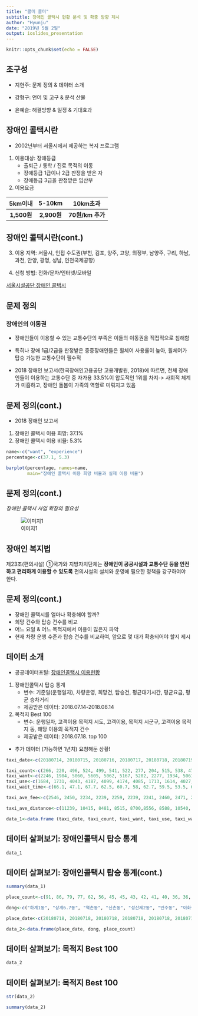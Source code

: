 ---
title: "콜미 콜미"
subtitle: 장애인 콜택시 현황 분석 및 확충 방향 제시 
author: "Hyunju"
date: "2019년 5월 2일"
output: ioslides_presentation
---

```{r setup, include=FALSE}
knitr::opts_chunk$set(echo = FALSE)
```

## 조구성 
- 지현주: 문제 정의 & 데이터 소개

- 강형구: 언어 및 고구 & 분석 산물

- 윤예슬: 해결방향 & 일정 & 기대효과

## 장애인 콜택시란
* 2002년부터 서울시에서 제공하는 복지 프로그램
1. 이용대상: 장애등급 
    - 출퇴근 / 통학 / 진료 목적의 이동 
    - 장애등급 1급이나 2급 판정을 받은 자
    - 장애등급 3급을 판정받은 임산부
1. 이용요금

|**5km이내**|**5-10km**|**10km초과**|
|:------:|:---:|:---:|
|**1,500원**|**2,900원**|**70원/km 추가**|

## 장애인 콜택시란(cont.)
3. 이용 지역: 서울시, 인접 수도권(부천, 김포, 양주, 고양, 의정부, 남양주, 구리, 하남, 과천, 안양, 광명, 성남, 인천국제공항)

4. 신청 방법: 전화/문자/인터넷/모바일 


[서울시설공단 장애인 콜택시](https://www.sisul.or.kr/open_content/calltaxi/introduce/intro.jsp)



## 문제 정의
### **장애인의 이동권**

- 장애인들이 이용할 수 있는 교통수단의 부족은 이들의 이동권을 직접적으로 침해함

- 특히나 장애 1급/2급을 판정받은 중증장애인들은 휠체어 사용률이 높아, 휠체어가 탑승 가능한 교통수단이 필수적

- 2018 장애인 보고서(한국장애인고용공단 고용개발원, 2018)에 따르면, 전체 장애인들이 이용하는 교통수단 중 자가용 33.5%이 압도적인 1위를 차지-> 사회적 체계가 미흡하고, 장애인 돌봄이 가족의 역할로 미뤄지고 있음  

## 문제 정의(cont.)
- 2018 장애인 보고서
1. 장애인 콜택시 이용 희망: 37.1%
1. 장애인 콜택시 이용 비율: 5.3%
```{r}
name<-c("want", "experience")
percentage<-c(37.1, 5.3)

barplot(percentage, names=name,
        main="장애인 콜택시 이용 희망 비율과 실제 이용 비율")
```




## 문제 정의(cont.)
_장애인 콜택시 사업 확장의 필요성_

   ![이미지1](http://newsimg.hankookilbo.com/2017/12/13/201712131998205869_1.jpg)
   
## 장애인 복지법
제23조(편의시설) 
①국가와 지방자치단체는 **장애인이 공공시설과 교통수단 등을 안전하고 편리하게 이용할 수 있도록** 편의시설의 설치와 운영에 필요한 정책을 강구하여야 한다.

## 문제 정의(cont.)

* 장애인 콜택시를 얼마나 확충해야 할까?
- 희망 건수와 탑승 건수를 비교
- 어느 요일 & 어느 목적지에서 이용이 많은지 파악
- 현재 차량 운행 수준과 탑승 건수를 비교하여, 앞으로 몇 대가 확충되어야 할지 제시

## 데이터 소개
* 공공데이터포털: [장애인콜택시 이용현황](https://www.data.go.kr/dataset/15002857/openapi.do)

1. 장애인콜택시 탑승 통계
    * 변수: 기준일(운행일자), 차량운영, 희망건, 탑승건, 평균대기시간, 평균요금, 평균 승차거리
    * 제공받은 데이터: 2018.07.14-2018.08.14
    
1. 목적지 Best 100
    * 변수: 운행일자, 고객이용 목적지 시도, 고객이용, 목적지 시군구, 고객이용 목적지 동, 해당 이용의 목적지 건수
    * 제공받은 데이터: 2018.07.18. top 100 
    
* 추가 데이터 (가능하면 1년치) 요청해둔 상황!


```{r data, include=FALSE}
taxi_date<-c(20180714, 20180715, 20180716, 20180717, 20180718, 20180719, 20180720, 20180721, 20180722, 20180723, 20180724, 20180725, 20180726, 20180727, 20180728, 20180729, 20180730, 20180731, 20180801, 20180802, 20180803, 20180804, 20180805, 20180806, 20180807, 20180808, 20180809, 20180810, 20180811, 20180812, 20180813, 20180814)

taxi_count<-c(266, 220, 496, 524, 499, 541, 522, 277, 204, 515, 538, 471, 507, 510, 274, 203, 515, 516, 449, 502, 509, 289, 202, 557, 516, 472, 529, 512, 290, 218, 543, 539)
taxi_want<-c(2246, 1984, 5060, 5605, 5062, 5167, 5202, 2277, 1934, 5061, 5028, 5007, 4858, 5065, 2197, 1944, 4985, 4817, 4789, 4924, 4949, 2234, 1962, 5373, 5095, 4988, 5155, 4985, 2330, 1885, 5232, 5260)
taxi_use<-c(1684, 1731, 4043, 4187, 4099, 4174, 4085, 1713, 1614, 4027, 3889, 3901, 3761, 3846, 1664, 1676, 3872, 3743, 3670, 3843, 3790, 1778, 1657, 4184, 4102, 3965, 4126, 3904, 1817, 1658, 4208, 4200)
taxi_wait_time<-c(66.1, 47.1, 67.7, 62.5, 60.7, 58, 62.7, 59.5, 53.5, 67.8, 68.5, 68.6, 60.4, 63.2, 57.1, 49, 51.6, 53.6, 61.7, 43.2, 43.2, 35.8, 45.8, 41.2, 58.9, 64.4, 57.2, 63.3, 42.3, 41.9, 48.5, 51)

taxi_ave_fee<-c(2546, 2450, 2234, 2239, 2259, 2239, 2241, 2460, 2471, 2244, 2227, 2264, 2261, 2246, 2489, 2423, 2222, 2256, 2258, 2218, 2242, 2386, 2409, 2241, 2238, 2249, 2260, 2253, 2438, 2442, 2235, 2203)

taxi_ave_distance<-c(11239, 10415, 8481, 8515, 8700,8556, 8588, 10540, 10633, 8618, 8474, 8848, 8736, 8659, 10945, 10159, 8437, 8767, 8788, 8509, 8783, 9905, 10095, 8539, 8557, 8644, 8759, 8699, 10404, 10394, 8578, 8288)

data_1<-data.frame (taxi_date, taxi_count, taxi_want, taxi_use, taxi_wait_time, taxi_ave_fee, taxi_ave_distance)

```

## 데이터 살펴보기: 장애인콜택시 탑승 통계
```{r data1}
data_1
```

## 데이터 살펴보기: 장애인콜택시 탑승 통계(cont.)
```{r data summary}
summary(data_1)
```

```{r}
place_count<-c(91, 86, 79, 77, 62, 56, 45, 45, 43, 42, 41, 40, 36, 36, 34, 34, 34, 33, 33, 30, 29, 29, 29, 28, 28, 26, 26, 26, 24, 23, 22, 22, 22, 21, 20, 20, 20, 19, 19, 19, 18, 18, 18, 18, 18, 17, 17, 17, 17, 17, 17, 16, 16, 16, 16, 16, 16, 16, 16, 16, 15, 15, 15, 15, 15, 15, 15, 14, 14, 14, 14, 14, 14, 13, 13, 13, 13, 13, 13, 12, 12, 12, 12, 12, 12, 12, 12, 12, 12, 12, 11, 11, 11, 11, 11, 11, 11, 11, 11, 11)

dong<-c("하계1동", "상계6.7동", "역촌동", "신촌동", "성산제2동", "인수동", "이화동", "신내1동", "상암동", "방화제1동", "영등포동", "연희동", "구의제2동", "풍납2동", "보라매동", "도봉제2동", "여의동", "중계2.3동", "신대방제2동", "길동", "고덕제1동", "상일동", "휘경제2동", "신정3동", "구산동", "등촌제3동", "구로제5동", "면목제3.8동", "종로1.2.3.4가동", "월계2동", "둔촌제2동", "홍은제2동", "신정6동", "양재1동", "가양제2동", "왕십리도선동", "오금동", "오류제2동", "길음제1동", "목1동", "세곡동", "구로제2동", "전농제2동", "성산제1동", "장지동", "천호제2동", "번제2동", "번제3동", "월계1동", "목5동", "진관동", "일원1동", "강일동", "대흥동", "망원제1동", "서교동", "서초1동", "대림제3동", "청운효자동", "상봉제1동", "도곡1동", "상계2동", "흑석동", "반포4동", "종암동", "신정4동", "망우본동", "삼각산동", "독산제1동", "상계3.4동", "월계3동", "회기동", "안암동", "수유제3동", "구로제3동", "공릉1.3동", "공덕동", "마장동", "당산제1동", "방화제3동", "우장산동", "개봉제1동", "창제1동", "창제4동", "신설동", "북가좌제2동", "월곡제2동", "거여2동", "문정2동", "사직동", "수서동", "역삼1동", "일원본동", "방화제2동", "상계1동", "중계4동", "쌍문제3동", "대방동", "홍제제2동", "응암제2동")

place_date<-c(20180718, 20180718, 20180718, 20180718, 20180718, 20180718, 20180718, 20180718, 20180718, 20180718, 20180718, 20180718, 20180718, 20180718, 20180718, 20180718, 20180718, 20180718, 20180718, 20180718, 20180718, 20180718, 20180718, 20180718, 20180718, 20180718, 20180718, 20180718, 20180718, 20180718, 20180718, 20180718, 20180718, 20180718, 20180718, 20180718, 20180718, 20180718, 20180718, 20180718, 20180718, 20180718, 20180718, 20180718, 20180718, 20180718, 20180718, 20180718, 20180718, 20180718, 20180718, 20180718, 20180718, 20180718, 20180718, 20180718, 20180718, 20180718, 20180718, 20180718, 20180718, 20180718, 20180718, 20180718, 20180718, 20180718, 20180718, 20180718, 20180718, 20180718, 20180718, 20180718, 20180718, 20180718, 20180718, 20180718, 20180718, 20180718, 20180718, 20180718, 20180718, 20180718, 20180718, 20180718, 20180718, 20180718, 20180718, 20180718, 20180718, 20180718, 20180718, 20180718, 20180718, 20180718, 20180718, 20180718, 20180718, 20180718, 20180718, 20180718)

data_2<-data.frame(place_date, dong, place_count)
```

## 데이터 살펴보기: 목적지 Best 100
```{r data_2}
data_2
```

## 데이터 살펴보기: 목적지 Best 100
```{r}
str(data_2)

summary(data_2)
```


